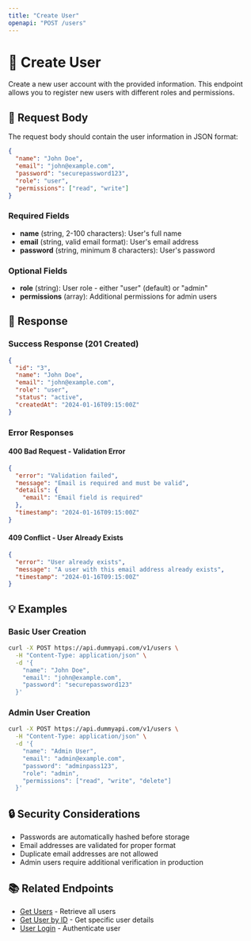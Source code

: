 ```yaml
---
title: "Create User"
openapi: "POST /users"
---
```


# 👤 Create User

Create a new user account with the provided information. This endpoint allows you to register new users with different roles and permissions.

## 📝 Request Body

The request body should contain the user information in JSON format:

```json
{
  "name": "John Doe",
  "email": "john@example.com",
  "password": "securepassword123",
  "role": "user",
  "permissions": ["read", "write"]
}
```

### Required Fields

- **name** (string, 2-100 characters): User's full name
- **email** (string, valid email format): User's email address
- **password** (string, minimum 8 characters): User's password

### Optional Fields

- **role** (string): User role - either "user" (default) or "admin"
- **permissions** (array): Additional permissions for admin users

## 🔄 Response

### Success Response (201 Created)

```json
{
  "id": "3",
  "name": "John Doe",
  "email": "john@example.com",
  "role": "user",
  "status": "active",
  "createdAt": "2024-01-16T09:15:00Z"
}
```

### Error Responses

#### 400 Bad Request - Validation Error

```json
{
  "error": "Validation failed",
  "message": "Email is required and must be valid",
  "details": {
    "email": "Email field is required"
  },
  "timestamp": "2024-01-16T09:15:00Z"
}
```

#### 409 Conflict - User Already Exists

```json
{
  "error": "User already exists",
  "message": "A user with this email address already exists",
  "timestamp": "2024-01-16T09:15:00Z"
}
```

## 💡 Examples

### Basic User Creation

```bash
curl -X POST https://api.dummyapi.com/v1/users \
  -H "Content-Type: application/json" \
  -d '{
    "name": "John Doe",
    "email": "john@example.com",
    "password": "securepassword123"
  }'
```

### Admin User Creation

```bash
curl -X POST https://api.dummyapi.com/v1/users \
  -H "Content-Type: application/json" \
  -d '{
    "name": "Admin User",
    "email": "admin@example.com",
    "password": "adminpass123",
    "role": "admin",
    "permissions": ["read", "write", "delete"]
  }'
```

## 🔒 Security Considerations

- Passwords are automatically hashed before storage
- Email addresses are validated for proper format
- Duplicate email addresses are not allowed
- Admin users require additional verification in production

## 📚 Related Endpoints

- [Get Users](/api-reference/endpoint/get) - Retrieve all users
- [Get User by ID](/api-reference/endpoint/get-user) - Get specific user details
- [User Login](/api-reference/endpoint/login) - Authenticate user
